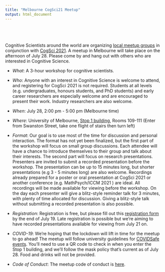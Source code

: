```yaml
---
title: "Melbourne CogSci21 Meetup"
output: html_document
---
```


<style type="text/css">

.title {
  display: none;
}

#getting-started img {
  margin-right: 10px;
}

</style>

<div class="row" style="padding-top: 40px;">
<div class="col-sm-12">

Cognitive Scientists around the world are organizing [local meetup groups]( https://cskemp.github.io/cogscimeetups21/ ) in conjunction with  [CogSci 2021](  https://cognitivesciencesociety.org/cogsci-2021/ ). A meetup in Melbourne will take place on the afternoon of July 28. Please come by and hang out with others who are interested in Cognitive Science.

* *What*: A 3-hour workshop for cognitive scientists.

* *Who*: Anyone with an interest in Cognitive Science is welcome to attend, and registering for CogSci 2021 is not required. Students at all levels (e.g.\ undergraduates, honours students, and PhD students) and early career researchers are especially welcome and are encouraged to present their work. Industry researchers are also welcome.

* *When*: July 28, 2:00 pm - 5:00 pm (Melbourne time)

* *Where*: University of Melbourne, [Stop 1 building]( https://maps.unimelb.edu.au/parkville/building/199/stop-1 ), Rooms 109-111  (Enter from Swanston Street, take one flight of stairs then turn left)

* *Format*: Our goal is to use most of the time for discussion and personal interaction. The format has not yet been finalized, but the first part of the workshop will focus on small group discussions. Each attendee will have a chance to introduce themselves to their group and talk about their interests. The second part will focus on research presentations. Presenters are invited to submit a recorded presentation before the workshop. The presentation can be up to 15 minutes long, but shorter presentations (e.g 3 - 5 minutes long) are also welcome. Recordings already prepared for a poster or oral presentation at CogSci 2021 or another conference (e.g. MathPsych/ICCM 2021 ) are ideal. All recordings will be made available for viewing before the workshop.  On the day each presenter will give a blitz-style reminder talk for 3 minutes, with plenty of time allocated for discussion. Giving a blitz-style talk without submitting a recorded presentation is also possible. 

* *Registration*: Registration is free, but please fill out this [registration form](https://forms.gle/VZB83teuD5RLjqy46 ) by the end of July 19. Late registration is possible but we're aiming to have recorded presentations available for viewing from July 21 on.

* *COVID-19*: We're hoping that the lockdown will lift in time for the meetup to go ahead!
The meetup will follow university guidelines for [COVIDSafe events]( https://students.unimelb.edu.au/student-support/coronavirus/return-to-campus ). You'll need to use a QR code to check in when you enter the Stop 1 building, and we'll follow the mask policy that's current as of July 28.  Food and drinks will not be provided.

* *Code of Conduct*: The meetup code of conduct is [here]( codeofconduct.html ).

</div>
</div>
